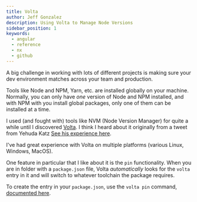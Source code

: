 ```yaml
---
title: Volta
author: Jeff Gonzalez
description: Using Volta to Manage Node Versions
sidebar_position: 1
keywords:
  - angular
  - reference
  - nx
  - github
---
```



<AuthorBlurb
  github="jeffrygonzalez"
  fullName="Jeff Gonzalez"
  description="Volta"
  created="10/13/2022"
/>

A big challenge in working with lots of different projects is making sure your dev environment matches across your team and production.

Tools like Node and NPM, Yarn, etc. are installed globally on your machine. Normally, you can only have *one* version of Node and NPM installed, and with NPM with you install global packages, only one of them can be installed at a time.

I used (and fought with) tools like NVM (Node Version Manager) for quite a while until I discovered [Volta](https://volta.sh). I think I heard about it originally from a tweet from Yehuda Katz [See his experience here](https://www.linkedin.com/in/yehudakatz/). 

I've had great experience with Volta on multiple platforms (various Linux, Windows, MacOS).

One feature in particular that I like about it is the `pin` functionality. When you are in folder with a `package.json` file, Volta *automatically* looks for the `volta` entry in it and will switch to whatever toolchain the package requires.

To create the entry in your `package.json`, use the `volta pin` command, [documented here](https://docs.volta.sh/guide/understanding#managing-your-toolchain).